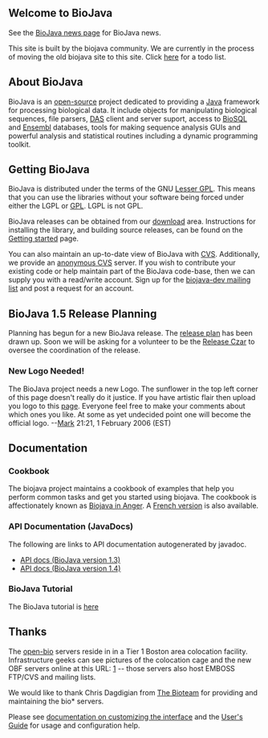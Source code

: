 ==Welcome to BioJava==
See the [http://biojava.open-bio.org/news BioJava news page] for BioJava news.

This site is built by the biojava community. We are currently in the process of moving the old biojava site to this site. Click [[Project:ToDo|here]] for a todo list.


== About BioJava ==

BioJava is an [[wp:Open source|open-source]] project dedicated to providing a [http://www.java.sun.com Java] framework for processing biological data. It include objects for manipulating biological sequences, file parsers, [http://biodas.org/ DAS] client and server suport, access to [http://www.biosql.org/ BioSQL] and [http://www.ensembl.org Ensembl] databases, tools for making sequence analysis GUIs and powerful analysis and statistical routines including a dynamic programming toolkit.

== Getting BioJava ==

BioJava is distributed under the terms of the GNU [http://www.gnu.org/licenses/lgpl.html Lesser GPL]. This means that you can use the libraries without your software being forced under either the LGPL or [http://www.gnu.org/licenses/gpl.html GPL]. LGPL is not GPL. 

BioJava releases can be obtained from our [[Project:download|download]] area. Instructions for installing the library, and building source releases, can be found on the [[Project:GetStarted|Getting started]] page. 

You can also maintain an up-to-date view of BioJava with [http://www.cvs.org/ CVS]. Additionally, we provide an [http://cvs.biojava.org/ anonymous CVS] server. If you wish to contribute your existing code or help maintain part of the BioJava code-base, then we can supply you with a read/write account. Sign up for the [http://www.biojava.org/mailman/listinfo/biojava-dev biojava-dev mailing list] and post a request for an account.

==BioJava 1.5 Release Planning==
Planning has begun for a new BioJava release. The [[Project:1.5ReleasePlan|release plan]] has been drawn up. Soon we will be asking for a volunteer to be the [[Czar|Release Czar]] to oversee the coordination of the release.

=== New Logo Needed! ===

The BioJava project needs a new Logo. The sunflower in the top left corner of this page doesn't really do it justice. If you have artistic flair then upload you logo to this [[Project:logo|page]]. Everyone feel free to make your comments about which ones you like. At some as yet undecided point one will become the official logo.
--[[User:Mark|Mark]] 21:21, 1 February 2006 (EST)

== Documentation ==

=== Cookbook ===

The biojava project maintains a cookbook of examples that help you perform common tasks and get you started using biojava. The cookbook is affectionately known as [[BioJava:Cookbook|Biojava in Anger]]. A [[BioJava:CookbookFrench|French version]] is also available.

=== API Documentation (JavaDocs) ===

The following are links to API documentation autogenerated by javadoc.

* [http://www.biojava.org/docs/api/index.html API docs (BioJava version 1.3)]
* [http://www.biojava.org/docs/api14/index.html API docs (BioJava version 1.4)]

=== BioJava Tutorial ===

The BioJava tutorial is [[BioJava:Tutorial|here]]

== Thanks ==
 

The [http://www.open-bio.org/ open-bio] servers reside in in a Tier 1 Boston area colocation  
facility.
Infrastructure geeks can see pictures of the colocation cage and the  
new OBF servers online at this URL:
[http://bioteam.net/gallery/bioteamBDC]  -- those servers also host  
EMBOSS FTP/CVS and mailing lists.

We would like to thank Chris Dagdigian from [http://www.bioteam.net/ The Bioteam] for providing and maintaining the bio* servers.


Please see [http://meta.wikipedia.org/wiki/MediaWiki_i18n documentation on customizing the interface]
and the [http://meta.wikipedia.org/wiki/MediaWiki_User%27s_Guide User's Guide] for usage and configuration help.
